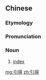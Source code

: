 ==Chinese==
{{zh-forms}}

===Etymology===
{{bor|zh|en|index}}

===Pronunciation===
{{zh-pron
|m=yǐndé
|c=jan5 dak1
|mn=qz,tw:ín-tit/xm,zz:ín-tek/qz:ín-tiak
|cat=n
}}

===Noun===
{{zh-noun}}

# [[index]]

[[mg:引得]]
[[zh:引得]]